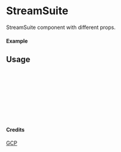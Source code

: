 
<Meta of={StreamSuite} title="GCP/StreamSuite" />

# StreamSuite

StreamSuite component with different props.

#### Example

<Canvas of={StreamSuite.Primary} />

## Usage

```ts
import { StreamSuite } from "yadl-ui";

const Example = () => {
  return (
      <StreamSuite />
  );
};

export default Example;
```

#### Credits
[GCP](https://cloud.google.com/icons)
